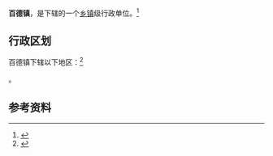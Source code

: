 {{Expand|time=2018-04-20T10:18:23+00:00}}
{{中国乡级行政区|52/23/22/103/000}}

'''百德镇'''，是{{PRC admin/fullname|52/23/22/103/000|3}}下辖的一个[[乡镇|乡镇]]级行政单位。<ref>{{PRC admin/ref sgc|{{PRC admin/parent|52/23/22/103/000}}}}</ref>

== 行政区划 ==

百德镇下辖以下地区：<ref>{{PRC admin/ref sgc|52/23/22/103/000}}</ref>

{{PRC admin/children|52/23/22/103/000}}。

== 参考资料 ==

{{reflist}}

{{行政区划小作品}}
{{PRC admin/navcat|52/23/22/103/000}}